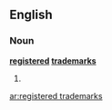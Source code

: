 ==English==

===Noun===
'''[[registered]] [[trademark]]s'''

# {{plural of|[[registered trademark]]}}

[[ar:registered trademarks]]